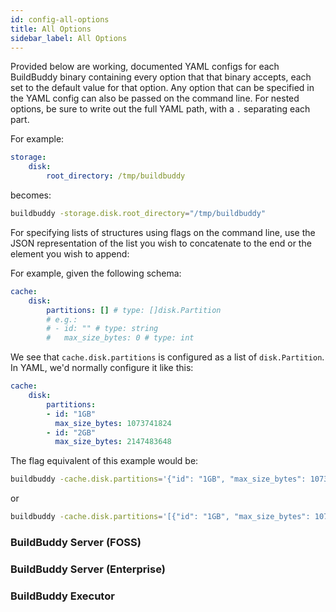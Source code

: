 ```yaml
---
id: config-all-options
title: All Options
sidebar_label: All Options
---
```



Provided below are working, documented YAML configs for each BuildBuddy binary
containing every option that that binary accepts, each set to the default value
for that option. Any option that can be specified in the YAML config can also be
passed on the command line. For nested options, be sure to write out the full
YAML path, with a `.` separating each part.

For example:
```yaml
storage:
    disk:
        root_directory: /tmp/buildbuddy
```
becomes:
```sh
buildbuddy -storage.disk.root_directory="/tmp/buildbuddy"
```

For specifying lists of structures using flags on the command line, use the JSON
representation of the list you wish to concatenate to the end or the element you
wish to append:

For example, given the following schema:
```yaml
cache:
    disk:
        partitions: [] # type: []disk.Partition
        # e.g.:
        # - id: "" # type: string
        #   max_size_bytes: 0 # type: int
```
We see that `cache.disk.partitions` is configured as a list of `disk.Partition`. In YAML, we'd normally configure it like this:
```yaml
cache:
    disk:
        partitions:
        - id: "1GB"
          max_size_bytes: 1073741824
        - id: "2GB"
          max_size_bytes: 2147483648
```
The flag equivalent of this example would be:
```sh
buildbuddy -cache.disk.partitions='{"id": "1GB", "max_size_bytes": 1073741824}' -cache.disk.partitions='{"id": "2GB", "max_size_bytes": 2147483648}'
```
or
```sh
buildbuddy -cache.disk.partitions='[{"id": "1GB", "max_size_bytes": 1073741824}, {"id": "2GB", "max_size_bytes": 2147483648}]'
```

### BuildBuddy Server (FOSS)

<FreeServerConfig />

### BuildBuddy Server (Enterprise)

<EnterpriseServerConfig />

### BuildBuddy Executor

<ExecutorConfig />
